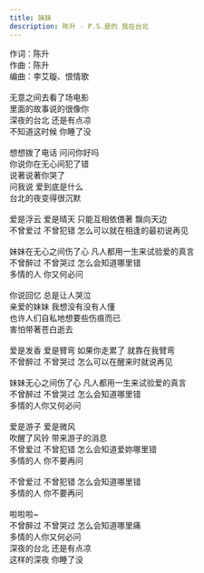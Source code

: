 ```yaml
---
title: 妹妹
description: 陈升 - P.S.是的 我在台北
---
```


作词：陈升<br />作曲：陈升<br />编曲：李艾璇、恨情歌<br /><br />无意之间去看了场电影<br />里面的故事说的很像你<br />深夜的台北 还是有点凉<br />不知道这时候 你睡了没<br /><br />想想拨了电话 问问你好吗<br />你说你在无心间犯了错<br />说著说著你哭了<br />问我说 爱到底是什么<br />台北的夜变得很沉默<br /><br />爱是浮云 爱是晴天 只能互相依偎著 飘向天边<br />不曾爱过 不曾犯错 怎么可以就在相逢的最初说再见<br /><br />妹妹在无心之间伤了心 凡人都用一生来试验爱的真言<br />不曾醉过 不曾哭过 怎么会知道哪里错<br />多情的人 你又何必问<br /><br />你说回忆 总是让人哭泣<br />亲爱的妹妹 我想没有没有人懂<br />也许人们自私地想要些伤痕而已<br />害怕带著苍白逝去<br /><br />爱是发香 爱是臂弯 如果你走累了 就靠在我臂弯<br />不曾醉过 不曾哭过 怎么可以在醒来时就说再见<br /><br />妹妹无心之间伤了心 凡人都用一生来试验爱的真言<br />不曾醉过 不曾哭过 怎么会知道哪里错<br />多情的人你又何必问<br /><br />爱是游子 爱是微风<br />吹醒了风铃 带来游子的消息<br />不曾爱过 不曾犯错 怎么会知道爱妳哪里错<br />多情的人 你不要再问<br /><br />不曾爱过 不曾犯错 怎么会知道哪里错<br />多情的人 你不要再问<br /><br />啦啦啦~<br />不曾醉过 不曾哭过 怎么会知道哪里痛<br />多情的人你又何必问<br />深夜的台北 还是有点凉<br />这样的深夜 你睡了没